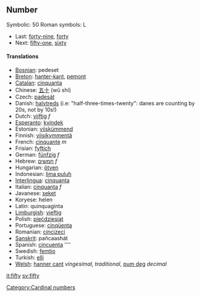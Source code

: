 ==Number==

Symbolic: 50
Roman symbols: L
*Last: [[forty-nine]], [[forty]]
*Next: [[fifty-one]], [[sixty]]

====Translations====

*[[Bosnian]]: pedeset
*[[Breton]]: [[hanter-kant]], [[pemont]]
*[[Catalan]]: [[cinquanta]]
*Chinese: [[五十]] (wǔ shí)
*Czech: [[padesát]]
*Danish: [[halvtreds]] (i.e: "half-three-times-twenty": danes are counting by 20s, not by 10s!)
*Dutch: [[vijftig]] ''f''
*[[Esperanto]]: [[kvindek]]
*Estonian: [[viiskümmend]]
*Finnish: [[viisikymmentä]]
*French: [[cinquante]] ''m''
*Frisian: [[fyftich]]
*German: [[fünfzig]] ''f''
*Hebrew: [[חמשים]] ''f''
*Hungarian: [[ötven]]
*Indonesian: [[lima puluh]]
*[[Interlingua]]: [[cinquanta]]
*Italian: [[cinquanta]] ''f''
*Javanese: [[seket]]
*Koryese: helen
*Latin: quinquaginta
*[[Limburgish]]: [[vieftig]]
*Polish: [[pięćdziesiąt]]
*Portuguese: [[cinqüenta]]
*Romanian: [[cincizeci]]
*[[Sanskrit]]: pañcaashát
*Spanish: [[cincuenta]] ''''
*Swedish: [[femtio]]
*Turkish: [[elli]]
*[[Welsh]]: [[hanner cant]] ''vingesimal, traditional'', [[pum deg]] ''decimal''

[[Category:Cardinal numbers]]

[[it:fifty]]
[[sv:fifty]]